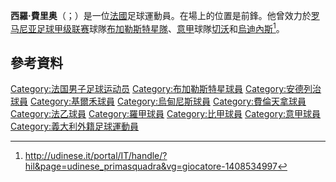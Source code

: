 {{noteTA
|G1=Football
|G2=uefa
|G3=意甲
}}
{{Infobox football biography
| name = 西羅·費里奧<br />Cyril Théréau
| image = Cyril Théréau.PNG
| image_size = 180
| caption = Théréau in 2007
| fullname = Cyril Théréau
| birth_date = {{birth date and age|1983|4|24|df=y}}
| height = {{height|m=1.89}}
| birth_place = [[法國|法國]][[普里瓦|普里瓦]]
| currentclub = 
| clubnumber = 
| position = [[前鋒|前鋒]]
| youthyears1 = 
| youthclubs1 = Laragne
| youthyears2 = 
| youthclubs2 = Gap
| years1 = 2004–2005
| clubs1 = [[奧連斯體育會|奧連斯]]
| caps1 = 10
| goals1 = 12
| years2 = 2005–2006
| clubs2 = [[昂熱體育會|昂熱]]
| caps2 = 46
| goals2 = 11
| years3 = 2006
| clubs3 = [[皇家沙勒罗瓦体育俱乐部|查內爾]]
| caps3 = 4
| goals3 = 3
| years4 = 2006–2007
| clubs4 = [[布加勒斯特星足球俱樂部|布加勒斯特星隊]]
| caps4 = 17
| goals4 = 10
| years5 = 2007–2008
| clubs5 = [[皇家安德列治體育會|安德列治]]
| caps5 = 11
| goals5 = 1
| years6 = 2008–2010
| clubs6 = [[皇家沙勒罗瓦体育俱乐部|查內爾]]
| caps6 = 66
| goals6 = 17
| years7 = 2010–2014
| clubs7 = [[切沃维罗纳足球俱乐部|切沃]]
| caps7 = 124
| goals7 = 26
| years8 = 2014–2017
| clubs8 = [[烏迪內斯足球俱樂部|烏迪內斯]]
| caps8 = 108
| goals8 = 35
| years9 = 2017–2020
| clubs9 = [[佛罗伦萨足球俱乐部|佛罗伦萨]]
| caps9 = 22
| goals9 = 5
| years10 = 2019 
| clubs10 = → [[卡利亞里足球俱樂部|卡利亞里]] (loan) 
| caps10 = 5
| goals10 = 0
| pcupdate = 16 March 2019
}}

'''西羅·費里奥'''（{{lang-fr|Cyril Théréau}}；{{bd|1983年|4月24日}}）是一位[[法國|法國]]足球運動員。在場上的位置是前鋒。他曾效力於[[罗马尼亚足球甲级联赛|罗马尼亚足球甲级联赛]]球隊[[布加勒斯特星足球俱樂部|布加勒斯特星隊]]、[[意大利足球甲级联赛|意甲]]球隊[[切沃维罗纳足球俱乐部|切沃]]和[[烏迪內斯足球俱樂部|烏迪內斯]]<ref>http://udinese.it/portal/IT/handle/?hil&page=udinese_primasquadra&vg=giocatore-1408534997</ref>。

==參考資料==
{{Reflist}}

{{DEFAULTSORT:Thereau, Cyril}}
[[Category:法国男子足球运动员|Category:法国男子足球运动员]]
[[Category:布加勒斯特星球員|Category:布加勒斯特星球員]]
[[Category:安德列治球員|Category:安德列治球員]]
[[Category:基爾禾球員|Category:基爾禾球員]]
[[Category:烏甸尼斯球員|Category:烏甸尼斯球員]]
[[Category:費倫天拿球員|Category:費倫天拿球員]]
[[Category:法乙球員|Category:法乙球員]]
[[Category:羅甲球員|Category:羅甲球員]]
[[Category:比甲球員|Category:比甲球員]]
[[Category:意甲球員|Category:意甲球員]]
[[Category:義大利外籍足球運動員|Category:義大利外籍足球運動員]]